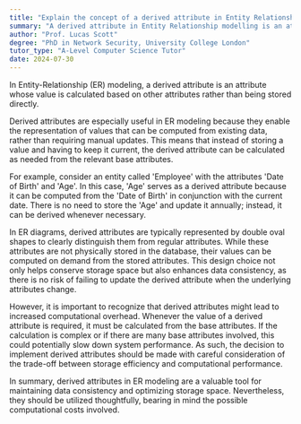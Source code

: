 ```yaml
---
title: "Explain the concept of a derived attribute in Entity Relationship modelling"
summary: "A derived attribute in Entity Relationship modelling is an attribute whose value is calculated from other attributes."
author: "Prof. Lucas Scott"
degree: "PhD in Network Security, University College London"
tutor_type: "A-Level Computer Science Tutor"
date: 2024-07-30
---
```


In Entity-Relationship (ER) modeling, a derived attribute is an attribute whose value is calculated based on other attributes rather than being stored directly.

Derived attributes are especially useful in ER modeling because they enable the representation of values that can be computed from existing data, rather than requiring manual updates. This means that instead of storing a value and having to keep it current, the derived attribute can be calculated as needed from the relevant base attributes.

For example, consider an entity called 'Employee' with the attributes 'Date of Birth' and 'Age'. In this case, 'Age' serves as a derived attribute because it can be computed from the 'Date of Birth' in conjunction with the current date. There is no need to store the 'Age' and update it annually; instead, it can be derived whenever necessary.

In ER diagrams, derived attributes are typically represented by double oval shapes to clearly distinguish them from regular attributes. While these attributes are not physically stored in the database, their values can be computed on demand from the stored attributes. This design choice not only helps conserve storage space but also enhances data consistency, as there is no risk of failing to update the derived attribute when the underlying attributes change.

However, it is important to recognize that derived attributes might lead to increased computational overhead. Whenever the value of a derived attribute is required, it must be calculated from the base attributes. If the calculation is complex or if there are many base attributes involved, this could potentially slow down system performance. As such, the decision to implement derived attributes should be made with careful consideration of the trade-off between storage efficiency and computational performance.

In summary, derived attributes in ER modeling are a valuable tool for maintaining data consistency and optimizing storage space. Nevertheless, they should be utilized thoughtfully, bearing in mind the possible computational costs involved.
    